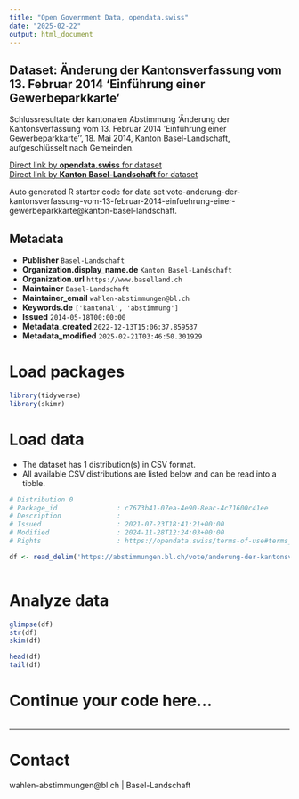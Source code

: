 ```yaml
---
title: "Open Government Data, opendata.swiss"
date: "2025-02-22"
output: html_document
---
```


## Dataset: Änderung der Kantonsverfassung vom 13. Februar 2014 'Einführung einer Gewerbeparkkarte'

Schlussresultate der kantonalen Abstimmung 'Änderung der Kantonsverfassung vom 13. Februar 2014 'Einführung einer Gewerbeparkkarte'', 18. Mai 2014, Kanton Basel-Landschaft, aufgeschlüsselt nach Gemeinden.

[Direct link by **opendata.swiss** for dataset](https://opendata.swiss/de/dataset/anderung-der-kantonsverfassung-vom-13-februar-2014-einfuhrung-einer-gewerbeparkkarte)<br>
[Direct link by **Kanton Basel-Landschaft** for dataset](https://abstimmungen.bl.ch/vote/anderung-der-kantonsverfassung-vom-13-februar-2014-einfuehrung-einer-gewerbeparkkarte/data)

Auto generated R starter code for data set vote-anderung-der-kantonsverfassung-vom-13-februar-2014-einfuehrung-einer-gewerbeparkkarte@kanton-basel-landschaft.

## Metadata

- **Publisher** `Basel-Landschaft`
- **Organization.display_name.de** `Kanton Basel-Landschaft`
- **Organization.url** `https://www.baselland.ch`
- **Maintainer** `Basel-Landschaft`
- **Maintainer_email** `wahlen-abstimmungen@bl.ch`
- **Keywords.de** `['kantonal', 'abstimmung']`
- **Issued** `2014-05-18T00:00:00`
- **Metadata_created** `2022-12-13T15:06:37.859537`
- **Metadata_modified** `2025-02-21T03:46:50.301929`


# Load packages

```r

library(tidyverse)
library(skimr)

```

# Load data

-   The dataset has 1 distribution(s) in CSV format.
-   All available CSV distributions are listed below and can be read into a tibble.

```r

# Distribution 0
# Package_id               : c7673b41-07ea-4e90-8eac-4c71600c41ee
# Description              : 
# Issued                   : 2021-07-23T18:41:21+00:00
# Modified                 : 2024-11-28T12:24:03+00:00
# Rights                   : https://opendata.swiss/terms-of-use#terms_by

df <- read_delim('https://abstimmungen.bl.ch/vote/anderung-der-kantonsverfassung-vom-13-februar-2014-einfuehrung-einer-gewerbeparkkarte/data-csv')



```

# Analyze data

```r

glimpse(df)
str(df)
skim(df)

head(df)
tail(df)

```

# Continue your code here...

```r

```

------------------------------------------------------------------------

# Contact

wahlen-abstimmungen@bl.ch | Basel-Landschaft
